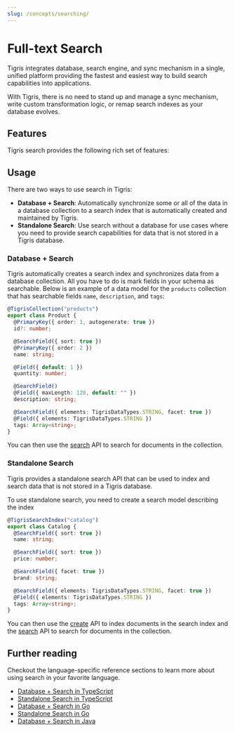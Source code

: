 ```yaml
---
slug: /concepts/searching/
---
```



# Full-text Search

Tigris integrates database, search engine, and sync mechanism in a single,
unified platform providing the fastest and easiest way to build search
capabilities into applications.

With Tigris, there is no need to stand up and manage a sync mechanism,
write custom transformation logic, or remap search indexes as your database evolves.

## Features

Tigris search provides the following rich set of features:

<SearchFeatureCards title={null} />

## Usage

There are two ways to use search in Tigris:

- **Database + Search**: Automatically synchronize some or all of the data
  in a database collection to a search index that is automatically created
  and maintained by Tigris.
- **Standalone Search**: Use search without a database for use cases where
  you need to provide search capabilities for data that is not stored in a
  Tigris database.

### Database + Search

Tigris automatically creates a search index and synchronizes data from a
database collection. All you have to do is mark fields in your schema as searchable.
Below is an example of a data model for the `products` collection that has
searchable fields `name`, `description`, and `tags`:

```ts
@TigrisCollection("products")
export class Product {
  @PrimaryKey({ order: 1, autogenerate: true })
  id?: number;

  @SearchField({ sort: true })
  @PrimaryKey({ order: 2 })
  name: string;

  @Field({ default: 1 })
  quantity: number;

  @SearchField()
  @Field({ maxLength: 128, default: "" })
  description: string;

  @SearchField({ elements: TigrisDataTypes.STRING, facet: true })
  @Field({ elements: TigrisDataTypes.STRING })
  tags: Array<string>;
}
```

You can then use the [search](../../sdkstools/typescript/database/search.mdx)
API to search for documents in the collection.

### Standalone Search

Tigris provides a standalone search API that can be used to index and search
data that is not stored in a Tigris database.

To use standalone search, you need to create a search model describing the index

```ts
@TigrisSearchIndex("catalog")
export class Catalog {
  @SearchField({ sort: true })
  name: string;

  @SearchField({ sort: true })
  price: number;

  @SearchField({ facet: true })
  brand: string;

  @SearchField({ elements: TigrisDataTypes.STRING, facet: true })
  @Field({ elements: TigrisDataTypes.STRING })
  tags: Array<string>;
}
```

You can then use the [create](../../sdkstools/typescript/search/index-documents.mdx)
API to index documents in the search index and the
[search](../../sdkstools/typescript/search/search)
API to search for documents in the collection.

## Further reading

Checkout the language-specific reference sections to learn more about
using search in your favorite language.

- [Database + Search in TypeScript](../../sdkstools/typescript/database/search)
- [Standalone Search in TypeScript](../../sdkstools/typescript/search)
- [Database + Search in Go](../../sdkstools/golang/database/search)
- [Standalone Search in Go](../../sdkstools/golang/search)
- [Database + Search in Java](../../sdkstools/java/database/search)
